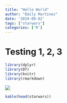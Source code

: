 ```yaml
---
title: "Hello World"
author: "Emily Martinez"
date: '2019-09-02'
tags: ["starwars"]
categories: ['R']
---
```


# Testing 1, 2, 3

```r
library(dplyr)
library(DT)
library(knitr)
library(rmarkdown)
```

![](https://media.giphy.com/media/26BRMYuIRHyNZIMc8/giphy.gif)

```r
kable(head(starwars))
```



